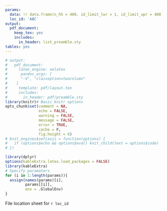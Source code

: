 ```yaml
---
params:
  data: !r data.frame(n_hh = 400, id_limit_lwr = 1, id_limit_upr = 400) # data on the hamlet
  loc_id: 'ABC'
output:
  pdf_document:
    keep_tex: yes
    includes:
      in_header: list_preamble.sty
tables: yes
---
```


```r
# output: 
#   pdf_document:
#     latex_engine: xelatex
#      pandoc_args: [
#      "-V", "classoption=twocolumn"
#    ]
#     template: pdf/layout.tex
#     includes:
#       in_header: pdf/preamble.sty
library(knitr)# Basic knitr options
opts_chunk$set(comment = NA, 
               echo = FALSE, 
               warning = FALSE, 
               message = FALSE, 
               error = TRUE, 
               cache = F,
               fig.height = 6)
# knit_engines$set(asis = function(options) {
#   if (options$echo && options$eval) knit_child(text = options$code)
# })
```


```r
library(dplyr)
options(kableExtra.latex.load_packages = FALSE)
library(kableExtra)
# Specify paramaters
for (i in 1:length(params)){
  assign(names(params)[i],
         params[[i]],
         env = .GlobalEnv)
}
```

File location sheet for `r loc_id`

\begin{landscape}
\pagenumbering{gobble}


```r
lc <- loc_id
n_hh <- as.numeric(data$n_hh)
id_limit_lwr <- as.numeric(data$id_limit_lwr)
id_limit_upr <- as.numeric(data$id_limit_upr)

# Get country
country <- 'Mozambique'
if(lc %in% locations$code[locations$Country == 'Tanzania']){
  country <- 'Tanzania'
}

```


```r
id_vals <- 1:n_hh
id_vals <- id_vals[id_vals %in% id_limit_lwr:id_limit_upr]
out <- tibble(`Neighborhood code` = loc_id, `HHID` = paste0(lc, '-', bohemia::add_zero(id_vals, n = 3))) 
left <- locations %>% filter(code == lc) %>% dplyr::select(Ward, Village, Hamlet)
out = bind_cols(left, out)
out$`File folder location` <- out$Observations <-  '     '
if(country == 'Mozambique'){
  names(out) <- c("Posto administrativo", "Localidade", "Bairro", "Código Bairro",
                  "Número do Agregado Familiar",
                  "Observações",
                  "Localização da pasta de arquivo")
}
```

```r
kable(out,
      'latex', longtable = T, booktabs=FALSE, caption = 'File location list')  %>%   
  kable_styling(font_size = 7) %>% 
  kable_styling(latex_options = c('striped', 'repeat_header')) #%>% 
  # column_spec(1:4,width = '2.5cm')
```

\end{landscape}
